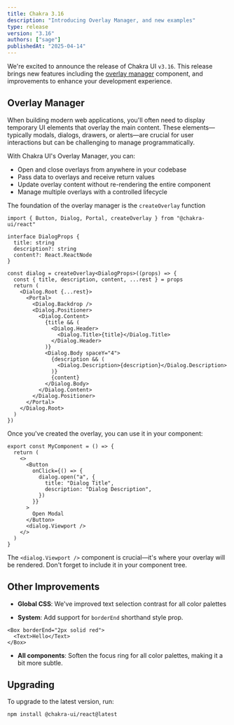 ```yaml
---
title: Chakra 3.16
description: "Introducing Overlay Manager, and new examples"
type: release
version: "3.16"
authors: ["sage"]
publishedAt: "2025-04-14"
---
```


We're excited to announce the release of Chakra UI `v3.16`. This release brings
new features including the [overlay manager](/docs/components/overlay-manager)
component, and improvements to enhance your development experience.

## Overlay Manager

When building modern web applications, you'll often need to display temporary UI
elements that overlay the main content. These elements—typically modals,
dialogs, drawers, or alerts—are crucial for user interactions but can be
challenging to manage programmatically.

With Chakra UI's Overlay Manager, you can:

- Open and close overlays from anywhere in your codebase
- Pass data to overlays and receive return values
- Update overlay content without re-rendering the entire component
- Manage multiple overlays with a controlled lifecycle

The foundation of the overlay manager is the `createOverlay` function

```tsx
import { Button, Dialog, Portal, createOverlay } from "@chakra-ui/react"

interface DialogProps {
  title: string
  description?: string
  content?: React.ReactNode
}

const dialog = createOverlay<DialogProps>((props) => {
  const { title, description, content, ...rest } = props
  return (
    <Dialog.Root {...rest}>
      <Portal>
        <Dialog.Backdrop />
        <Dialog.Positioner>
          <Dialog.Content>
            {title && (
              <Dialog.Header>
                <Dialog.Title>{title}</Dialog.Title>
              </Dialog.Header>
            )}
            <Dialog.Body spaceY="4">
              {description && (
                <Dialog.Description>{description}</Dialog.Description>
              )}
              {content}
            </Dialog.Body>
          </Dialog.Content>
        </Dialog.Positioner>
      </Portal>
    </Dialog.Root>
  )
})
```

Once you've created the overlay, you can use it in your component:

```tsx
export const MyComponent = () => {
  return (
    <>
      <Button
        onClick={() => {
          dialog.open("a", {
            title: "Dialog Title",
            description: "Dialog Description",
          })
        }}
      >
        Open Modal
      </Button>
      <dialog.Viewport />
    </>
  )
}
```

The `<dialog.Viewport />` component is crucial—it's where your overlay will be
rendered. Don't forget to include it in your component tree.

## Other Improvements

- **Global CSS**: We've improved text selection contrast for all color palettes

- **System**: Add support for `borderEnd` shorthand style prop.

```tsx
<Box borderEnd="2px solid red">
  <Text>Hello</Text>
</Box>
```

- **All components**: Soften the focus ring for all color palettes, making it a
  bit more subtle.

## Upgrading

To upgrade to the latest version, run:

```bash
npm install @chakra-ui/react@latest
```
